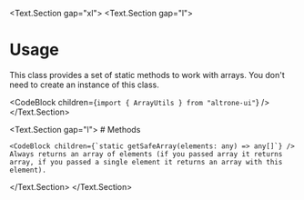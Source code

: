 
<BluePrint title="ArrayUtils" />

<Text.Section gap="xl">
  <Text.Section gap="l">
  # Usage

  This class provides a set of static methods to work with arrays. You don't need to create an instance of this class.

  <CodeBlock children={`import { ArrayUtils } from "altrone-ui"`} />
  </Text.Section>

  <Text.Section gap="l">
    # Methods

    <CodeBlock children={`static getSafeArray(elements: any) => any[]`} />
    Always returns an array of elements (if you passed array it returns array, if you passed a single element it returns an array with this element).
  </Text.Section>
</Text.Section>
